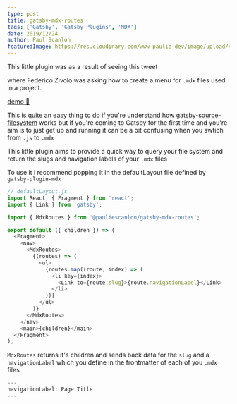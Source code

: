 ```yaml
---
type: post
title: gatsby-mdx-routes
tags: ['Gatsby', 'Gatsby Plugins', 'MDX']
date: 2019/12/24
author: Paul Scanlon
featuredImage: https://res.cloudinary.com/www-paulie-dev/image/upload/v1595915552/paulie.dev/2019/12/12/gatsby-mdx-routes_h9rztw.jpg
---
```


This little plugin was as a result of seeing this tweet

<Tweet tweetLink="FezVrasta/status/1205904176171147268" />

where Federico Zivolo was asking how to create a menu for `.mdx` files used in a project.

[demo 🚌](https://github.com/PaulieScanlon/gatsby-mdx-routes)

This is quite an easy thing to do if you're understand how
[gatsby-source-filesystem](https://github.com/gatsbyjs/gatsby/tree/master/packages/gatsby-source-filesystem) works but
if you're coming to Gatsby for the first time and you're aim is to just get up and running it can be a bit confusing
when you swtich from `.js` to `.mdx`

This little plugin aims to provide a quick way to query your file system and return the slugs and navigation labels of
your `.mdx` files

To use it i recommend popping it in the defaultLayout file defined by `gatsby-plugin-mdx`

```javascript
// defaultLayout.js
import React, { Fragment } from 'react';
import { Link } from 'gatsby';

import { MdxRoutes } from '@pauliescanlon/gatsby-mdx-routes';

export default ({ children }) => (
  <Fragment>
    <nav>
      <MdxRoutes>
        {(routes) => (
          <ul>
            {routes.map((route, index) => (
              <li key={index}>
                <Link to={route.slug}>{route.navigationLabel}</Link>
              </li>
            ))}
          </ul>
        )}
      </MdxRoutes>
    </nav>
    <main>{children}</main>
  </Fragment>
);
```

`MdxRoutes` returns it's children and sends back data for the `slug` and a `navigationLabel` which you define in the
frontmatter of each of you `.mdx` files

```javascript
---
navigationLabel: Page Title
---
```

